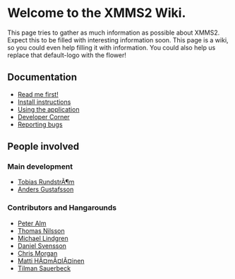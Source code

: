 = Welcome to the XMMS2 Wiki. =

This page tries to gather as much information as possible about XMMS2. Expect this to be filled with interesting information soon. This page is a wiki, so you could even help filling it with information. You could also help us replace that default-logo with the flower!

== Documentation ==

* [[Read me first!]]
* [[Install instructions]]
* [[Using the application]]
* [[Developer Corner]]
* [[Reporting bugs]]

== People involved ==

=== Main development ===
* [[Tobias RundstrÃ¶m]]
* [[User:Anders Gustafsson|Anders Gustafsson]]

=== Contributors and Hangarounds ===
* [[Peter Alm]]
* [[Thomas Nilsson]]
* [[Michael Lindgren]]
* [[Daniel Svensson]]
* [[Chris Morgan]]
* [[Matti HÃ¤mÃ¤lÃ¤inen]]
* [[Tilman Sauerbeck]]